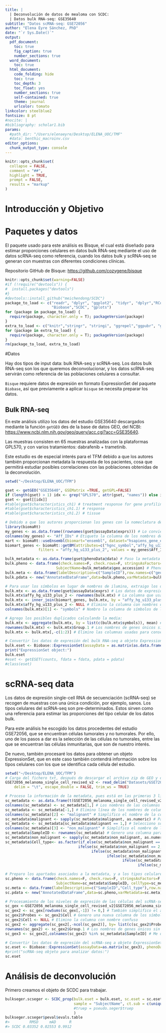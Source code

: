 ```yaml
---
title: |
  | Deconvolución de datos de mealoma con SCDC:
  | Datos bulk RNA-seq: GSE35640
subtitle: "Datos scRNA-seq: GSE72056"
author: "Elena Eyre Sánchez, PhD"
date: "`r Sys.Date()`"
output:
  pdf_document:
    toc: true
    fig_caption: true
    number_sections: true
  word_document:
    toc: true
  html_document:
    code_folding: hide
    toc: true
    toc_depth: 3
    toc_float: yes
    number_sections: true
    self-contained: true
    theme: journal
    urlcolor: tomato
linkcolor: steelblue2
fontsize: 8 pt
#nocite: |
#bibliography: scholar1.bib
params:
  #path_dir: "/Users/elenaeyre/Desktop/ELENA_UOC/TMF"
  #data: benthic_macroinv.csv
editor_options: 
  chunk_output_type: console
---
```


```r
knitr::opts_chunk$set(
  collapse = FALSE,
  comment = "##",
  highlight = TRUE,
  prompt = FALSE,
  results = "markup"
)
```

# Introducción y Objetivo

# Paquetes y datos

El paquete usado para este análisis es Bisque, el cual está diseñado para estimar proporciones celulares en datos bulk RNA-seq mediante el uso de datos scRNA-seq como referencia, cuando los datos bulk y scRNA-seq se generan con muestras con diferentes condiciones clínicas.

Repositorio GitHub de Bisque: <https://github.com/cozygene/bisque>

```r
knitr::opts_chunk$set(warning=FALSE)
#if (!require("devtools")) {
#  install.packages("devtools")
#}
#devtools::install_github("meichendong/SCDC")
package_to_load <- c("readr", "dplyr", "ggplot2", "tidyr", "dplyr","RColorBrewer", 
                     "Biobase","SCDC", "gplots")
for (package in package_to_load) {
  require(package, character.only = T); packageVersion(package)
}
extra_to_load <- c("knitr","stringr", "stringi", "ggrepel","ggpubr", "ggbreak","reshape2","ggfortify","cowplot","GEOquery","Seurat","data.table","limma","illuminaHumanv4.db")
for (package in extra_to_load) {
  require(package, character.only = T); packageVersion(package)
}
rm(package_to_load, extra_to_load)
```

#Datos

Hay dos tipos de input data: bulk RNA-seq y scRNA-seq. Los datos bulk RNA-seq son los que queremos deconvolucionar, y los datos scRNA-seq servirán como referencia de las poblaciones celulares a consultar.

```Bisque``` requiere datos de expresión en formato ExpressionSet del paquete ```Biobase```, así que previamente a aplicar ```bisque``` se necesita preparar los datos. 

## Bulk RNA-seq

En este análisis utilizo los datos del estudio GSE35640 descargados mediante la función ```getGEO``` des de la base de datos GEO, del NCBI: <https://www.ncbi.nlm.nih.gov/geo/query/acc.cgi?acc=GSE35640>. 

Las muestras consisten en 65 muestras analizadas con la plataformas GPL570, y con varios tratamientos: dabrafenib + trametinib.

Este estudio es de especial interés para el TFM debido a que los autores también proporcionan metadata la respuesta de los pacientes, cosa que permitirá estudiar posibles correlaciones con las poblaciones obtenidas de la deconvolución.

```r
setwd("~/Desktop/ELENA_UOC/TFM")

gset <- getGEO("GSE35640", GSEMatrix =TRUE, getGPL=FALSE)
if (length(gset) > 1) idx <- grep("GPL570", attr(gset, "names")) else idx <- 1
gset <- gset[[idx]]
#table(gset$characteristics_ch1) # treatment response for gene profiling:
#table(gset$characteristics_ch1.1) # response
#table(gset$characteristics_ch1.2) # tissue

# Debido a que los autores proporcionan los genes con la nomeclatura de Affymetrix, lo convierto a símbolos para que se pueda asociar con los símbolos del scRNA-seq:
library(biomaRt)
my_genes <- as.data.frame((rownames(gset@assayData$exprs))) # Lo convierto en tabla para poder consultarlo a BiomaRt
colnames(my_genes) <- "Aff_IDs" # Etiqueto la columna de los nombres de Affymetrix
mart <- biomaRt::useEnsembl(biomart="ensembl", dataset="hsapiens_gene_ensembl") # Recopilo lons nombres de la database ENSEMBL
biomart_genes <- biomaRt::getBM(attributes=c("hgnc_symbol","affy_hg_u133_plus_2"), # conversión que necesito
               filters = "affy_hg_u133_plus_2", values = my_genes$Aff_IDs,mart = mart) # Biomart me permite obtener los símbolos de los genes

bulk_metadata <- as.data.frame(gset@phenoData@data) # Paso la metadata disponible a una tabla
bulk.pheno <- data.frame(check.names=F, check.rows=F, stringsAsFactors=F, row.names=bulk_metadata$geo_accession, 
                       SubjectName=bulk_metadata$geo_accession) # Phenodata para saber qué tipos celulares usar
bulk.meta <- data.frame(labelDescription=c("SampleID"),row.names=c("geo_accession")) # Metadata para identificar las columnas
bulk.pdata <- new("AnnotatedDataFrame",data=bulk.pheno,varMetadata=bulk.meta) # Este parámetro contiene ambos e irá en el objeto ExpressionSet

# Para usar los símbolos en lugar de nombres de ilumina, extraigo los datos de expresión:
bulk.mtx <- as.data.frame(gset@assayData$exprs) # Los datos de expresión
bulk.mtx$affy_hg_u133_plus_2 <- rownames(bulk.mtx) # La columna que usaré para integrar
bulk.mtx <- inner_join(biomart_genes, bulk.mtx, by = "affy_hg_u133_plus_2") # Integración de ambas tablas
bulk.mtx$affy_hg_u133_plus_2 <- NULL # Elimino la columna con nombres de Affymetrix
colnames(bulk.mtx)[1] <- "symbols" # Nombro la columna de símbolos de los genes

# Agrego los posibles duplicados calculando la media:
bulk.mtx <- aggregate(bulk.mtx, by = list(c(bulk.mtx$symbols)), mean) # Agregar
rownames(bulk.mtx) <- bulk.mtx$Group.1 # Los nombres de genes únicos sin duplicados sirven para dar nombre a las líneas
bulk.mtx <- bulk.mtx[,-c(1:2)] # Elimino las columnas usadas para conseguir los nombres

# Convertir los datos de expresión del bulk RNA-seq a objeto ExpressionSet:
bulk.eset <- Biobase::ExpressionSet(assayData = as.matrix(as.data.frame(bulk.mtx)), phenoData=bulk.pdata)
print("ExpressionSet object:")
bulk.eset
#eset <- getESET(counts, fdata = fdata, pdata = pdata)
#class(eset)
```

# scRNA-seq data

Los datos de expresión single-cell RNA de secuenciación (scRNA-seq) se recogen de muestras con una única condición, por ejemplo, sanos. Los tipos celulares del scRNA-seq son pre-determinados. Estos sirven como una referencia para estimar las proporciones del tipo celular de los datos bulk.

Para este análisis he escogido los datos procedentes del estudio GSE72056, que se encuentran células tumorales y no tumorales. Por ello, uno de los pasos a dar es la selección de las células no tumorales, entre las que se encuentran las células inmunitarias, que son de nuestro interés.

De nuevo, también procesaré los datos para obtener un objeto ExpressionSet, que en este caso también contendrá información sobre los tipos celulares con los que se identifica cada célula del estudio.

```r
setwd("~/Desktop/ELENA_UOC/TFM")
# Carga del fichero txt, después de descargar el archivo zip de GEO y despemaquetarlo:
GSE72056_melanoma_single_cell_revised_v2 <- read_delim("Datasets/GSE72056_melanoma_single_cell_revised_v2.txt", 
    delim = "\t", escape_double = FALSE, trim_ws = TRUE)

# Proceso la información de la metadata, pues está en las primeras 3 líneas, con nombres de columnas muy largos, y las células estan identificadas con números:
sc_metadata <- as.data.frame(t(GSE72056_melanoma_single_cell_revised_v2[1:3,]))
colnames(sc_metadata) <- sc_metadata[1,] # Los nombres de las columnas estan en la primera línea
sc_metadata <- sc_metadata[-1,] # Elimino línea de los nombres de columnas
colnames(sc_metadata)[2] <- "malignant" # Simplifico el nombre de la columna
sc_metadata$malignant <- sapply(sc_metadata$malignant, as.numeric) # Para poder seleccionar el valor que deseo
sc_metadata <- sc_metadata[sc_metadata$malignant == 1,] # Selecciono sólo las células no tumorales
colnames(sc_metadata)[3] <- "non_malignant" # Simplifico el nombre de la columna
sc_metadata$SampleID <- rownames(sc_metadata) # Genero una columna para identificar las células en el objeto ExpressionSet
sc_metadata$non_malignant <- sapply(sc_metadata$non_malignant, as.numeric) # Para poder convertir los nombres más sencillamente a carácteres
sc_metadata$Cell_type<- as.factor(if_else(sc_metadata$non_malignant == 1, "T_cell", 
                                 ifelse(sc_metadata$non_malignant == 2, "B_cell",
                                       ifelse(sc_metadata$non_malignant == 3, "Macrophage",
                                              ifelse(sc_metadata$non_malignant == 4, "Endo_cell", 
                                                     ifelse(sc_metadata$non_malignant == 5, "CAF", 
                                                            ifelse(sc_metadata$non_malignant == 6, "NK", "Other_cells"))))))) # Los tipos celulares a analizar

# Preparo los apartados asociados a la metadata, y a los tipos celulares que bisque necesita saber, que irán en el objeto ExpressionSet:
sc.pheno <- data.frame(check.names=F, check.rows=F, stringsAsFactors=F, row.names=sc_metadata$SampleID, 
                       SubjectName=sc_metadata$SampleID, cellType=sc_metadata$Cell_type) # Phenodata para saber qué tipos celulares usar
sc.meta <- data.frame(labelDescription=c("SampleID","Cell_type"),row.names=c("SampleID","Cell_type")) # Metadata para identificar las columnas
sc.pdata <- new("AnnotatedDataFrame",data=sc.pheno,varMetadata=sc.meta) # Este parámetro contiene ambos e irá en el objeto ExpressionSet

# Procesamiento de los niveles de expresión de las células del scRNA-seq, que irán en el objeto ExpressionSet:
sc_gex <-GSE72056_melanoma_single_cell_revised_v2[GSE72056_melanoma_single_cell_revised_v2$Cell %in% rownames(bulk.mtx),] # Selecciono los genes que también tengo en el bulk RNA-seq para simplificar y acelerar el análisis
sc_gex2 <- sc_gex[rowSums(sc_gex[,-1]) != 0,] # También simplifico el análisis eliminando los genes que no tengan expresión en las células seleccionadas del scRNA-seq
sc_gex2$Probes <- sc_gex2$Cell # Genero una nueva columna de los símbolos de los genes para que no sea confuso
sc_gex2$Cell <- NULL # Elimino la columna con nombre confuso
sc_gex2 <- aggregate(sc_gex2[,-ncol(sc_gex2)], by= list(c(sc_gex2$Probes)), mean) # Agrego los posibles duplicados calculando la media
rownames(sc_gex2) <- sc_gex2$Group.1 # Los nombres de genes únicos sin duplicados sirven para dar nombre a las líneas
sc_gex3 <- sc_gex2[,colnames(sc_gex2) %in% sc_metadata$SampleID] # Me quedo con las columnas que aparecerán en el objeto ExpressionSet

# Convertir los datos de expresión del scRNA-seq a objeto ExpressionSet:
sc.eset <- Biobase::ExpressionSet(assayData=as.matrix(sc_gex3), phenoData=sc.pdata)
#print("scRNA-seq objeto para analizar datos:")
sc.eset
```

# Análisis de deconvolución

Primero creamos el objeto de SCDC para trabajar.

```r
bulkseger.scseger <- SCDC_prop(bulk.eset = bulk.eset, sc.eset = sc.eset, ct.varname = "cellType", 
                               sample = "SubjectName", ct.sub = c(unique(sc.eset$cellType))#, 
                               #truep = pseudo.seger$truep
                               )
bulkseger.scseger$peval$evals.table
#>         RMSD     mAD      R
#> SCDC 0.03352 0.02553 0.9912
```


